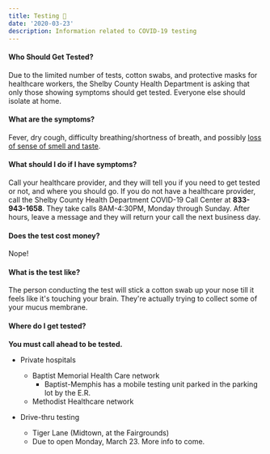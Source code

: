 ```yaml
---
title: Testing 💉
date: '2020-03-23'
description: Information related to COVID-19 testing
---
```


#### Who Should Get Tested?

Due to the limited number of tests, cotton swabs, and protective masks for healthcare workers, the Shelby County Health Department is asking that only those showing symptoms should get tested. Everyone else should isolate at home.

#### What are the symptoms?

Fever, dry cough, difficulty breathing/shortness of breath, and possibly [loss of sense of smell and taste](https://www.nytimes.com/2020/03/22/health/coronavirus-symptoms-smell-taste.html).

#### What should I do if I have symptoms?

Call your healthcare provider, and they will tell you if you need to get tested or not, and where you should go. If you do not have a healthcare provider, call the Shelby County Health Department COVID-19 Call Center at **833-943-1658**. They take calls 8AM-4:30PM, Monday through Sunday. After hours, leave a message and they will return your call the next business day.

#### Does the test cost money?

Nope!

#### What is the test like?

The person conducting the test will stick a cotton swab up your nose till it feels like it's touching your brain. They're actually trying to collect some of your mucus membrane.

#### Where do I get tested?

**You must call ahead to be tested.**
- Private hospitals
  - Baptist Memorial Health Care network
    - Baptist-Memphis has a mobile testing unit parked in the parking lot by the E.R.
  - Methodist Healthcare network

- Drive-thru testing
  - Tiger Lane (Midtown, at the Fairgrounds)
  - Due to open Monday, March 23. More info to come.
